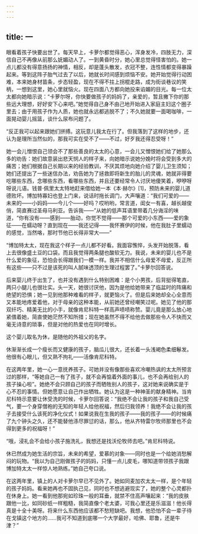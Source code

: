 ```yaml
---
---
---
```

title: 一
---




眼看着孩子快要出世了。每天早上，卡萝尔都觉得恶心，浑身发冷，四肢无力，深信自己不再像从前那么妩媚动人了。一到黄昏时分，她心里总觉得怪害怕的。她一点儿都没有得意扬扬的神情，相反，却是蓬头散发，衣冠不整，连性情都变得暴躁起来。等到这阵子胎气过去了以后，她就长时间感到烦恼不安。她开始觉得行动困难，本来她身材苗条，步态轻盈，现在不得不拄上拐棍走路，成为街谈巷议的笑柄，一想到这里，她心里就恼火。现在四面八方都向她投来谄媚的目光。每一位太太都向她暗示说：“卡萝尔呀，你快要做孩子的妈妈了，亲爱的，暂且撇下你的那些远大理想，好好安下心来吧。”她觉得自己身不由己地开始进入家庭主妇这个圈子里去；由于用孩子作为人质，她也就永远都逃脱不了；不久她就要一面喝咖啡，一面晃动婴儿摇篮，谈什么尿布问题了。

“反正我可以起来跟她们拼搏。这玩意儿我太在行了。但我落到了这样的地步，还认为是理所当然似的，那我可实在受不了——不过，好歹我还得忍受呀！”

她一会儿憎恨自己领会不了那些善良的太太的心意，一会儿又憎恨她们给了她那么多的劝告：她们故意装出悲天悯人的样子来，向她暗示说她分娩时将会受到多大的痛苦；她们根据自己长期以来的经验教训，不厌其烦地向她介绍了婴儿卫生须知；她们还提出了一些迷信办法，劝告她为了拯救即将新生的胎儿的灵魂，她就非得要吃哪些东西，念哪些东西，看哪些东西，并且还要经常令人讨厌地傻笑着，咿咿呀呀说儿语。钱普·佩里太太特地赶来借给她一本《本·赫尔》[1]，预防未来的婴儿道德败坏。博加特寡妇也登上门来，说话时拖长调门，大声嚷道：“我们可爱的——未来的——小妈妈——今儿个——好吗？哎哟哟，常言道，闺女一有喜，越长越俊俏，简直赛过圣母马利亚。告诉我——”从她的低声耳语里带着几分诲淫的味道，“你有没有——感到——胎动，你觉不觉得——那个可爱的小东西——爱的象征——在蠕动呀？直到现在——我还记得——我怀赛伊的时候，他在我肚子里蠕动的感觉，当然咯，那时节他已长得非常大——”

“博加特太太，现在我这个样子一点儿都不好看。我面容憔悴，头发开始脱落，看上去很像盛土豆的口袋。而且我觉得两条腿也酸软无力。我说，未来的婴儿也不是什么爱的象征，恐怕会长得跟我们一模一样。我并不相信什么母爱不母爱，反正所有这些——只不过是该死的叫人腻味透顶的生理过程罢了。”卡萝尔回答说。

后来婴儿终于出生了，也并没有遇到什么特别困难：是个小男孩，后背挺得笔直，两只小腿儿也很壮实。头一天，她很讨厌他，因为是他给她带来了临盆时的阵痛和绝望的恐惧；她一见到他那种难看的样子，就更恼火了。但是后来她却全心全意而又本能地疼爱着他，对于母亲的这种本能，从前她还曾经嘲笑过呢。她见了他的那双纤巧、精美无比的小手，就像肯尼科特一样高声啧啧称赞。婴儿竟是那么放心地紧偎着她，简直使她茫然不知所措；现在她虽然不得不给他去做那些令人不快而又毫无诗意的琐事，但是对他的热爱也在同时增长。

这个婴儿取名为休，是随他的外祖父的名字。

休渐渐长成一个瘦长而又健康的孩子，脑瓜儿很大，还长着一头浅褐色柔细鬈发。他很有心眼儿，但又熟不拘礼——活像肯尼科特。

在这两年里，她一心一意抚养孩子。可她并没有像那些喜欢冷嘲热讽的太太所预言过的那样，“等她自己一有了孩子，就不会再惦着外面的事儿，也不会再给别人的孩子操心啦”。她绝不会只顾自己的孩子而牺牲别人的孩子，这对她来说确实是于心不忍的事情。但她愿意让自己作出牺牲。她认为这是一种神圣的献身精神。当肯尼科特示意要让休受洗的时候，卡萝尔回答说：“我绝不会让我的孩子和我自己受气，要一个身穿僧袍的无知的年轻人给他祝福，然后归我领养！我绝不会让我的孩子去接受什么该死的净化仪式！如果说我在生我的孩子——我的孩子——的时候痛了九个钟头之久，还不能替他涤尽罪愆的话，那么，他从齐特雷尔牧师那里也不会得到更多的祝福呀！”

“哦，浸礼会不会给小孩子施洗礼，我想还是找沃伦牧师去吧。”肯尼科特说。

休已然成为她生活的宗旨，未来的希望，爱慕的对象——同时也是一个给她消愁解闷的玩物。“我以为自己刚做孩子的妈妈，只懂一点儿皮毛，哪知道带领孩子我跟博加特太太一样惊人地熟练。”她自己夸口说。

在这两年里，镇上的人对卡萝尔早已不见外了。她如同麦加农太太一样，是个年轻的孩子妈妈。看来她再也不固执己见，同时也不想逃避现实了，她的整个心灵都扑在休身上。她一看到他那宛如珍珠一般的耳垂，就禁不住高声嚷起来：“我的皮肤跟他一比，如同砂纸一样粗糙，我简直像个老太婆，可我心里还是乐滋滋！他长得真是十全十美呀。将来什么东西他应该都不愁短缺吧。我想，他恐怕不会一辈子待在戈镇这个地方的……我可不知道到底哪一个大学最好，哈佛、耶鲁，还是牛津？”